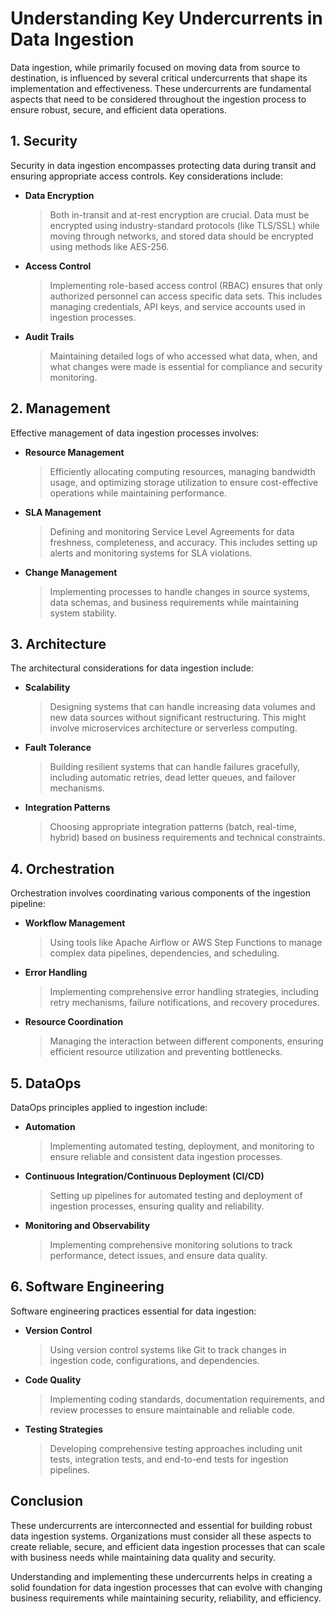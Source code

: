 # Understanding Key Undercurrents in Data Ingestion

Data ingestion, while primarily focused on moving data from source to destination, is influenced by several critical undercurrents that shape its implementation and effectiveness. These undercurrents are fundamental aspects that need to be considered throughout the ingestion process to ensure robust, secure, and efficient data operations.

## 1. Security

Security in data ingestion encompasses protecting data during transit and ensuring appropriate access controls. Key considerations include:

* **Data Encryption**
  > Both in-transit and at-rest encryption are crucial. Data must be encrypted using industry-standard protocols (like TLS/SSL) while moving through networks, and stored data should be encrypted using methods like AES-256.

* **Access Control**
  > Implementing role-based access control (RBAC) ensures that only authorized personnel can access specific data sets. This includes managing credentials, API keys, and service accounts used in ingestion processes.

* **Audit Trails**
  > Maintaining detailed logs of who accessed what data, when, and what changes were made is essential for compliance and security monitoring.

## 2. Management

Effective management of data ingestion processes involves:

* **Resource Management**
  > Efficiently allocating computing resources, managing bandwidth usage, and optimizing storage utilization to ensure cost-effective operations while maintaining performance.

* **SLA Management**
  > Defining and monitoring Service Level Agreements for data freshness, completeness, and accuracy. This includes setting up alerts and monitoring systems for SLA violations.

* **Change Management**
  > Implementing processes to handle changes in source systems, data schemas, and business requirements while maintaining system stability.

## 3. Architecture

The architectural considerations for data ingestion include:

* **Scalability**
  > Designing systems that can handle increasing data volumes and new data sources without significant restructuring. This might involve microservices architecture or serverless computing.

* **Fault Tolerance**
  > Building resilient systems that can handle failures gracefully, including automatic retries, dead letter queues, and failover mechanisms.

* **Integration Patterns**
  > Choosing appropriate integration patterns (batch, real-time, hybrid) based on business requirements and technical constraints.

## 4. Orchestration

Orchestration involves coordinating various components of the ingestion pipeline:

* **Workflow Management**
  > Using tools like Apache Airflow or AWS Step Functions to manage complex data pipelines, dependencies, and scheduling.

* **Error Handling**
  > Implementing comprehensive error handling strategies, including retry mechanisms, failure notifications, and recovery procedures.

* **Resource Coordination**
  > Managing the interaction between different components, ensuring efficient resource utilization and preventing bottlenecks.

## 5. DataOps

DataOps principles applied to ingestion include:

* **Automation**
  > Implementing automated testing, deployment, and monitoring to ensure reliable and consistent data ingestion processes.

* **Continuous Integration/Continuous Deployment (CI/CD)**
  > Setting up pipelines for automated testing and deployment of ingestion processes, ensuring quality and reliability.

* **Monitoring and Observability**
  > Implementing comprehensive monitoring solutions to track performance, detect issues, and ensure data quality.

## 6. Software Engineering

Software engineering practices essential for data ingestion:

* **Version Control**
  > Using version control systems like Git to track changes in ingestion code, configurations, and dependencies.

* **Code Quality**
  > Implementing coding standards, documentation requirements, and review processes to ensure maintainable and reliable code.

* **Testing Strategies**
  > Developing comprehensive testing approaches including unit tests, integration tests, and end-to-end tests for ingestion pipelines.

## Conclusion

These undercurrents are interconnected and essential for building robust data ingestion systems. Organizations must consider all these aspects to create reliable, secure, and efficient data ingestion processes that can scale with business needs while maintaining data quality and security.

Understanding and implementing these undercurrents helps in creating a solid foundation for data ingestion processes that can evolve with changing business requirements while maintaining security, reliability, and efficiency.